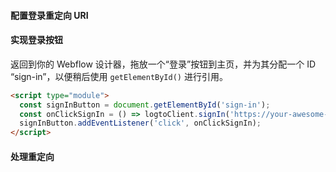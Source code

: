 

<SignInFlowSummary />

#### 配置登录重定向 URI

<ConfigureRedirectUri
  figureSrc={redirectUriFigure}
  redirectUri="https://your-awesome-site.webflow.io/callback"
/>

#### 实现登录按钮

返回到你的 Webflow 设计器，拖放一个“登录”按钮到主页，并为其分配一个 ID “sign-in”，以便稍后使用 `getElementById()` 进行引用。

```html
<script type="module">
  const signInButton = document.getElementById('sign-in');
  const onClickSignIn = () => logtoClient.signIn('https://your-awesome-site.webflow.io/callback');
  signInButton.addEventListener('click', onClickSignIn);
</script>
```

#### 处理重定向

<HandleRedirect />
